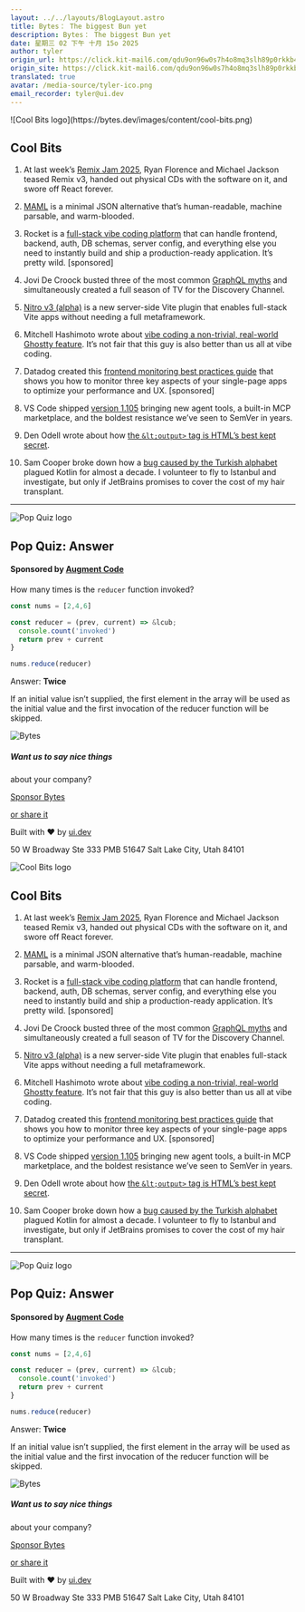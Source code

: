 ```yaml
---
layout: ../../layouts/BlogLayout.astro
title: Bytes： The biggest Bun yet
description: Bytes： The biggest Bun yet
date: 星期三 02 下午 十月 15o 2025
author: tyler
origin_url: https://click.kit-mail6.com/qdu9on96w0s7h4o8mq3slh89p0rkkb4hpe96/m2h7h6u332edpzum/aHR0cHM6Ly9ieXRlcy5kZXYvYXJjaGl2ZXMvNDMy
origin_site: https://click.kit-mail6.com/qdu9on96w0s7h4o8mq3slh89p0rkkb4hpe96/m2h7h6u332edpzum/aHR0cHM6Ly9ieXRlcy5kZXYvYXJjaGl2ZXMvNDMy
translated: true
avatar: /media-source/tyler-ico.png
email_recorder: tyler@ui.dev
---
```



<Reference client:only="react" title="Bytes： The biggest Bun yet" url="https://click.kit-mail6.com/qdu9on96w0s7h4o8mq3slh89p0rkkb4hpe96/m2h7h6u332edpzum/aHR0cHM6Ly9ieXRlcy5kZXYvYXJjaGl2ZXMvNDMy" />

<Detail client:only="react">
	![Cool Bits logo](https://bytes.dev/images/content/cool-bits.png)

## Cool Bits

1.  At last week’s [Remix Jam 2025](https://click.kit-mail6.com/qdu9on96w0s7h4o8mq3slh89p0rkkb4hpe96/25h2h9u33ldkp4u3/aHR0cHM6Ly9yZW1peC5ydW4vamFtLzIwMjU=), Ryan Florence and Michael Jackson teased Remix v3, handed out physical CDs with the software on it, and swore off React forever.
    
2.  [MAML](https://click.kit-mail6.com/qdu9on96w0s7h4o8mq3slh89p0rkkb4hpe96/qvh8h8udden9mnul/aHR0cHM6Ly9tYW1sLmRldi8=) is a minimal JSON alternative that’s human-readable, machine parsable, and warm-blooded.
    
3.  Rocket is a [full-stack vibe coding platform](https://click.kit-mail6.com/qdu9on96w0s7h4o8mq3slh89p0rkkb4hpe96/g3hnhwummgp48xhr/aHR0cHM6Ly93d3cucm9ja2V0Lm5ldy8_dXRtX2NhbXBhaWduPTE0dGhvY3QmdXRtX21lZGl1bT1ieXRlcyZ1dG1fc291cmNlPW5ld3NsZXR0ZXI=) that can handle frontend, backend, auth, DB schemas, server config, and everything else you need to instantly build and ship a production-ready application. It’s pretty wild. \[sponsored\]
    
4.  Jovi De Croock busted three of the most common [GraphQL myths](https://click.kit-mail6.com/qdu9on96w0s7h4o8mq3slh89p0rkkb4hpe96/9qhzhdudd49ov4f9/aHR0cHM6Ly93d3cuam92aWRlY3Jvb2NrLmNvbS9ibG9nL2dyYXBocWwtbXl0aHMv) and simultaneously created a full season of TV for the Discovery Channel.
    
5.  [Nitro v3 (alpha)](https://click.kit-mail6.com/qdu9on96w0s7h4o8mq3slh89p0rkkb4hpe96/3ohphdu33xze50cr/aHR0cHM6Ly92My5uaXRyby5idWlsZC8=) is a new server-side Vite plugin that enables full-stack Vite apps without needing a full metaframework.
    
6.  Mitchell Hashimoto wrote about [vibe coding a non-trivial, real-world Ghostty feature](https://click.kit-mail6.com/qdu9on96w0s7h4o8mq3slh89p0rkkb4hpe96/n2hohquvv2rz9qu6/aHR0cHM6Ly9taXRjaGVsbGguY29tL3dyaXRpbmcvbm9uLXRyaXZpYWwtdmliaW5n). It’s not fair that this guy is also better than us all at vibe coding.
    
7.  Datadog created this [frontend monitoring best practices guide](https://click.kit-mail6.com/qdu9on96w0s7h4o8mq3slh89p0rkkb4hpe96/48hvh7ummwg4d8hx/aHR0cHM6Ly93d3cuZGF0YWRvZ2hxLmNvbS9yZXNvdXJjZXMvZnJvbnRlbmQtbW9uaXRvcmluZy1iZXN0LXByYWN0aWNlcy8_dXRtX2NhbXBhaWduPWRnLWluZnJhLXd3LWZyb250LWVuZC1tb25pdG9yaW5nLWd1aWRlLWJ5dGVzJnV0bV9tZWRpdW09bmV3c2xldHRlciZ1dG1fc291cmNlPWJ5dGVzZGV2) that shows you how to monitor three key aspects of your single-page apps to optimize your performance and UX. \[sponsored\]
    
8.  VS Code shipped [version 1.105](https://click.kit-mail6.com/qdu9on96w0s7h4o8mq3slh89p0rkkb4hpe96/wnh2h6uqqmge2pt7/aHR0cHM6Ly9jb2RlLnZpc3VhbHN0dWRpby5jb20vdXBkYXRlcy92MV8xMDU=) bringing new agent tools, a built-in MCP marketplace, and the boldest resistance we’ve seen to SemVer in years.
    
9.  Den Odell wrote about how [the `&lt;output>` tag is HTML’s best kept secret](https://click.kit-mail6.com/qdu9on96w0s7h4o8mq3slh89p0rkkb4hpe96/reh8h9ummkxglli2/aHR0cHM6Ly9kZW5vZGVsbC5jb20vYmxvZy9odG1sLWJlc3Qta2VwdC1zZWNyZXQtb3V0cHV0LXRhZw==).
    
10.  Sam Cooper broke down how a [bug caused by the Turkish alphabet](https://click.kit-mail6.com/qdu9on96w0s7h4o8mq3slh89p0rkkb4hpe96/8ghqh3uoow9m6rbk/aHR0cHM6Ly9zYW0tY29vcGVyLm1lZGl1bS5jb20vdGhlLWNvdW50cnktdGhhdC1icm9rZS1rb3RsaW4tODRiZGQwYWZiMjM3) plagued Kotlin for almost a decade. I volunteer to fly to Istanbul and investigate, but only if JetBrains promises to cover the cost of my hair transplant.
    

* * *

![Pop Quiz logo](https://bytes.dev/images/content/pop-quiz.png)

## Pop Quiz: Answer

#### Sponsored by [Augment Code](https://click.kit-mail6.com/qdu9on96w0s7h4o8mq3slh89p0rkkb4hpe96/58hvh8ugg37rdgf6/aHR0cHM6Ly93d3cuYXVnbWVudGNvZGUuY29tL2d1aWRlcy9nZW5lcmF0ZS10eXBlc2NyaXB0LWludGVyZmFjZXMtd2l0aC1haS1hLXByYWN0aWNhbC1ndWlkZQ==)

How many times is the `reducer` function invoked?

```js
const nums = [2,4,6]

const reducer = (prev, current) => &lcub;
  console.count('invoked')
  return prev + current
}

nums.reduce(reducer)
```

Answer: **Twice**

If an initial value isn’t supplied, the first element in the array will be used as the initial value and the first invocation of the reducer function will be skipped.

![Bytes](https://bytes.dev/images/bytes-icon.png)

##### Want us to say nice things  
about your company?

[Sponsor Bytes](https://click.kit-mail6.com/qdu9on96w0s7h4o8mq3slh89p0rkkb4hpe96/vqh3hmuoomgz9qhg/aHR0cHM6Ly9ieXRlcy5kZXYvYWR2ZXJ0aXNl)

[or share it](https://click.kit-mail6.com/qdu9on96w0s7h4o8mq3slh89p0rkkb4hpe96/l2heh6ullqr8mpu6/aHR0cHM6Ly9ieXRlcy5kZXYvc2hhcmU=)

Built with ❤️ by [ui.dev](https://click.kit-mail6.com/qdu9on96w0s7h4o8mq3slh89p0rkkb4hpe96/m2h7h6u332ed6rcm/aHR0cHM6Ly91aS5kZXY=)

50 W Broadway Ste 333 PMB 51647 Salt Lake City, Utah 84101


</Detail>

![Cool Bits logo](https://bytes.dev/images/content/cool-bits.png)

## Cool Bits

1. At last week’s [Remix Jam 2025](https://click.kit-mail6.com/qdu9on96w0s7h4o8mq3slh89p0rkkb4hpe96/25h2h9u33ldkp4u3/aHR0cHM6Ly9yZW1peC5ydW4vamFtLzIwMjU=), Ryan Florence and Michael Jackson teased Remix v3, handed out physical CDs with the software on it, and swore off React forever.

2. [MAML](https://click.kit-mail6.com/qdu9on96w0s7h4o8mq3slh89p0rkkb4hpe96/qvh8h8udden9mnul/aHR0cHM6Ly9tYW1sLmRldi8=) is a minimal JSON alternative that’s human-readable, machine parsable, and warm-blooded.

3. Rocket is a [full-stack vibe coding platform](https://click.kit-mail6.com/qdu9on96w0s7h4o8mq3slh89p0rkkb4hpe96/g3hnhwummgp48xhr/aHR0cHM6Ly93d3cucm9ja2V0Lm5ldy8_dXRtX2NhbXBhaWduPTE0dGhvY3QmdXRtX21lZGl1bT1ieXRlcyZ1dG1fc291cmNlPW5ld3NsZXR0ZXI=) that can handle frontend, backend, auth, DB schemas, server config, and everything else you need to instantly build and ship a production-ready application. It’s pretty wild. \[sponsored]

4. Jovi De Croock busted three of the most common [GraphQL myths](https://click.kit-mail6.com/qdu9on96w0s7h4o8mq3slh89p0rkkb4hpe96/9qhzhdudd49ov4f9/aHR0cHM6Ly93d3cuam92aWRlY3Jvb2NrLmNvbS9ibG9nL2dyYXBocWwtbXl0aHMv) and simultaneously created a full season of TV for the Discovery Channel.

5. [Nitro v3 (alpha)](https://click.kit-mail6.com/qdu9on96w0s7h4o8mq3slh89p0rkkb4hpe96/3ohphdu33xze50cr/aHR0cHM6Ly92My5uaXRyby5idWlsZC8=) is a new server-side Vite plugin that enables full-stack Vite apps without needing a full metaframework.

6. Mitchell Hashimoto wrote about [vibe coding a non-trivial, real-world Ghostty feature](https://click.kit-mail6.com/qdu9on96w0s7h4o8mq3slh89p0rkkb4hpe96/n2hohquvv2rz9qu6/aHR0cHM6Ly9taXRjaGVsbGguY29tL3dyaXRpbmcvbm9uLXRyaXZpYWwtdmliaW5n). It’s not fair that this guy is also better than us all at vibe coding.

7. Datadog created this [frontend monitoring best practices guide](https://click.kit-mail6.com/qdu9on96w0s7h4o8mq3slh89p0rkkb4hpe96/48hvh7ummwg4d8hx/aHR0cHM6Ly93d3cuZGF0YWRvZ2hxLmNvbS9yZXNvdXJjZXMvZnJvbnRlbmQtbW9uaXRvcmluZy1iZXN0LXByYWN0aWNlcy8_dXRtX2NhbXBhaWduPWRnLWluZnJhLXd3LWZyb250LWVuZC1tb25pdG9yaW5nLWd1aWRlLWJ5dGVzJnV0bV9tZWRpdW09bmV3c2xldHRlciZ1dG1fc291cmNlPWJ5dGVzZGV2) that shows you how to monitor three key aspects of your single-page apps to optimize your performance and UX. \[sponsored]

8. VS Code shipped [version 1.105](https://click.kit-mail6.com/qdu9on96w0s7h4o8mq3slh89p0rkkb4hpe96/wnh2h6uqqmge2pt7/aHR0cHM6Ly9jb2RlLnZpc3VhbHN0dWRpby5jb20vdXBkYXRlcy92MV8xMDU=) bringing new agent tools, a built-in MCP marketplace, and the boldest resistance we’ve seen to SemVer in years.

9. Den Odell wrote about how [the `&lt;output>` tag is HTML’s best kept secret](https://click.kit-mail6.com/qdu9on96w0s7h4o8mq3slh89p0rkkb4hpe96/reh8h9ummkxglli2/aHR0cHM6Ly9kZW5vZGVsbC5jb20vYmxvZy9odG1sLWJlc3Qta2VwdC1zZWNyZXQtb3V0cHV0LXRhZw==).

10. Sam Cooper broke down how a [bug caused by the Turkish alphabet](https://click.kit-mail6.com/qdu9on96w0s7h4o8mq3slh89p0rkkb4hpe96/8ghqh3uoow9m6rbk/aHR0cHM6Ly9zYW0tY29vcGVyLm1lZGl1bS5jb20vdGhlLWNvdW50cnktdGhhdC1icm9rZS1rb3RsaW4tODRiZGQwYWZiMjM3) plagued Kotlin for almost a decade. I volunteer to fly to Istanbul and investigate, but only if JetBrains promises to cover the cost of my hair transplant.

***

![Pop Quiz logo](https://bytes.dev/images/content/pop-quiz.png)

## Pop Quiz: Answer

#### Sponsored by [Augment Code](https://click.kit-mail6.com/qdu9on96w0s7h4o8mq3slh89p0rkkb4hpe96/58hvh8ugg37rdgf6/aHR0cHM6Ly93d3cuYXVnbWVudGNvZGUuY29tL2d1aWRlcy9nZW5lcmF0ZS10eXBlc2NyaXB0LWludGVyZmFjZXMtd2l0aC1haS1hLXByYWN0aWNhbC1ndWlkZQ==)

How many times is the `reducer` function invoked?

```js
const nums = [2,4,6]

const reducer = (prev, current) => &lcub;
  console.count('invoked')
  return prev + current
}

nums.reduce(reducer)
```

Answer: **Twice**

If an initial value isn’t supplied, the first element in the array will be used as the initial value and the first invocation of the reducer function will be skipped.

![Bytes](https://bytes.dev/images/bytes-icon.png)

##### Want us to say nice things

about your company?

[Sponsor Bytes](https://click.kit-mail6.com/qdu9on96w0s7h4o8mq3slh89p0rkkb4hpe96/vqh3hmuoomgz9qhg/aHR0cHM6Ly9ieXRlcy5kZXYvYWR2ZXJ0aXNl)

[or share it](https://click.kit-mail6.com/qdu9on96w0s7h4o8mq3slh89p0rkkb4hpe96/l2heh6ullqr8mpu6/aHR0cHM6Ly9ieXRlcy5kZXYvc2hhcmU=)

Built with ❤️ by [ui.dev](https://click.kit-mail6.com/qdu9on96w0s7h4o8mq3slh89p0rkkb4hpe96/m2h7h6u332ed6rcm/aHR0cHM6Ly91aS5kZXY=)

50 W Broadway Ste 333 PMB 51647 Salt Lake City, Utah 84101


